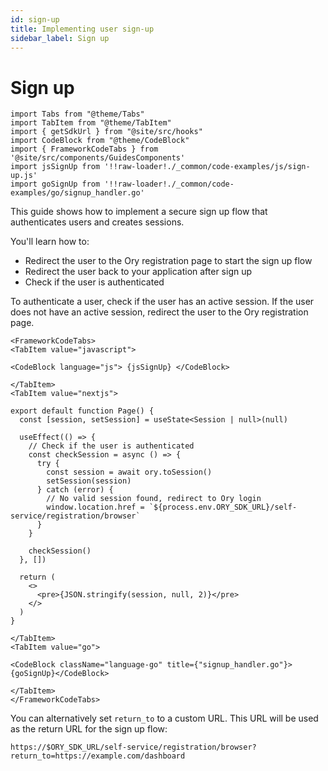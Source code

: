 ```yaml
---
id: sign-up
title: Implementing user sign-up
sidebar_label: Sign up
---
```


# Sign up

```mdx-code-block
import Tabs from "@theme/Tabs"
import TabItem from "@theme/TabItem"
import { getSdkUrl } from "@site/src/hooks"
import CodeBlock from "@theme/CodeBlock"
import { FrameworkCodeTabs } from '@site/src/components/GuidesComponents'
import jsSignUp from '!!raw-loader!./_common/code-examples/js/sign-up.js'
import goSignUp from '!!raw-loader!./_common/code-examples/go/signup_handler.go'
```

This guide shows how to implement a secure sign up flow that authenticates users and creates sessions.

You'll learn how to:

- Redirect the user to the Ory registration page to start the sign up flow
- Redirect the user back to your application after sign up
- Check if the user is authenticated

To authenticate a user, check if the user has an active session. If the user does not have an active session, redirect the user to
the Ory registration page.

```mdx-code-block
<FrameworkCodeTabs>
<TabItem value="javascript">
```

```mdx-code-block
<CodeBlock language="js"> {jsSignUp} </CodeBlock>
```

```mdx-code-block
</TabItem>
<TabItem value="nextjs">
```

```tsx
export default function Page() {
  const [session, setSession] = useState<Session | null>(null)

  useEffect(() => {
    // Check if the user is authenticated
    const checkSession = async () => {
      try {
        const session = await ory.toSession()
        setSession(session)
      } catch (error) {
        // No valid session found, redirect to Ory login
        window.location.href = `${process.env.ORY_SDK_URL}/self-service/registration/browser`
      }
    }

    checkSession()
  }, [])

  return (
    <>
      <pre>{JSON.stringify(session, null, 2)}</pre>
    </>
  )
}
```

```mdx-code-block
</TabItem>
<TabItem value="go">
```

```mdx-code-block
<CodeBlock className="language-go" title={"signup_handler.go"}>{goSignUp}</CodeBlock>

```

```mdx-code-block
</TabItem>
</FrameworkCodeTabs>
```

You can alternatively set `return_to` to a custom URL. This URL will be used as the return URL for the sign up flow:

```
https://$ORY_SDK_URL/self-service/registration/browser?return_to=https://example.com/dashboard
```
